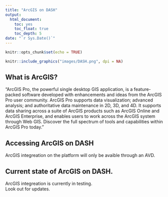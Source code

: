 ```yaml
---
title: "ArcGIS on DASH"
output:
  html_document:
    toc: yes
    toc_float: true
    toc_depth: 5
date: "`r Sys.Date()`"
---
```


```r
knitr::opts_chunk$set(echo = TRUE)
```

```r
knitr::include_graphics("images/DASH.png", dpi = NA)
```

## What is ArcGIS?

"ArcGIS Pro, the powerful single desktop GIS application, is a feature-packed software developed with enhancements and ideas from the ArcGIS Pro user community. ArcGIS Pro supports data visualization; advanced analysis; and authoritative data maintenance in 2D, 3D, and 4D. It supports data sharing across a suite of ArcGIS products such as ArcGIS Online and ArcGIS Enterprise, and enables users to work across the ArcGIS system through Web GIS. Discover the full spectrum of tools and capabilities within ArcGIS Pro today."

## Accessing ArcGIS on DASH

ArcGIS integreation on the platform will only be avaible through an AVD.

## Current state of ArcGIS on DASH.

ArcGIS integreation is currently in testing.  
Look out for updates.

